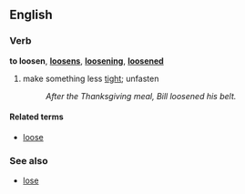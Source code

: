 ==English==
===Verb===
'''to loosen''', '''[[loosens]]''', '''[[loosening]]''', '''[[loosened]]'''

# make something less [[tight]]; unfasten
#: ''After the Thanksgiving meal, Bill loosened his belt.''

====Related terms====
*[[loose]]

===See also===
*[[lose]]